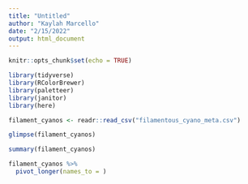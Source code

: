 ```yaml
---
title: "Untitled"
author: "Kaylah Marcello"
date: "2/15/2022"
output: html_document
---
```


```r
knitr::opts_chunk$set(echo = TRUE)
```

```r
library(tidyverse)
library(RColorBrewer)
library(paletteer)
library(janitor)
library(here)
```

```r
filament_cyanos <- readr::read_csv("filamentous_cyano_meta.csv")
```

```r
glimpse(filament_cyanos)
```

```r
summary(filament_cyanos)
```

```r
filament_cyanos %>% 
  pivot_longer(names_to = )
```

